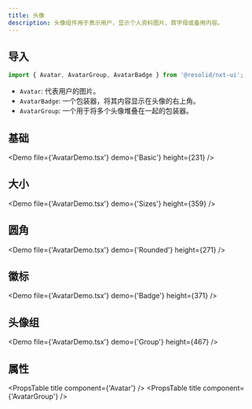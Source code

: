 ```yaml
---
title: 头像
description: 头像组件用于表示用户，显示个人资料图片、首字母或备用内容。
---
```


## 导入

```javascript
import { Avatar, AvatarGroup, AvatarBadge } from '@resolid/nxt-ui';
```

- `Avatar`: 代表用户的图片。
- `AvatarBadge`: 一个包装器，将其内容显示在头像的右上角。
- `AvatarGroup`: 一个用于将多个头像堆叠在一起的包装器。

## 基础

<Demo file={'AvatarDemo.tsx'} demo={'Basic'} height={231} />

## 大小

<Demo file={'AvatarDemo.tsx'} demo={'Sizes'} height={359} />

## 圆角

<Demo file={'AvatarDemo.tsx'} demo={'Rounded'} height={271} />

## 徽标

<Demo file={'AvatarDemo.tsx'} demo={'Badge'} height={371} />

## 头像组

<Demo file={'AvatarDemo.tsx'} demo={'Group'} height={467} />

## 属性

<PropsTable title component={'Avatar'} />
<PropsTable title component={'AvatarGroup'} />
